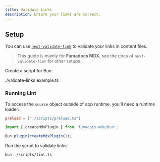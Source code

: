 ```yaml
---
title: Validate Links
description: Ensure your links are correct.
---
```


## Setup

You can use [`next-validate-link`](https://next-validate-link.vercel.app) to validate your links in content files.

> This guide is mainly for **Fumadocs MDX**, see the docs of `next-validate-link` for other setups.

Create a script for Bun:

<include meta='title="./scripts/lint.ts"'>./validate-links.example.ts</include>

### Running Lint

To access the `source` object outside of app runtime, you'll need a runtime loader:

```toml tab="bunfig.toml"
preload = ["./scripts/preload.ts"]
```

```ts tab="scripts/preload.ts"
import { createMdxPlugin } from 'fumadocs-mdx/bun';

Bun.plugin(createMdxPlugin());
```

Run the script to validate links:

```bash
bun ./scripts/lint.ts
```
